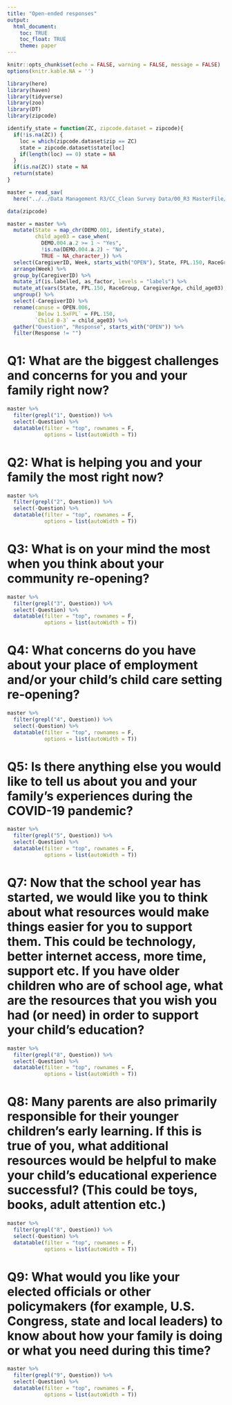 ```yaml
---
title: "Open-ended responses"
output: 
  html_document:
    toc: TRUE
    toc_float: TRUE
    theme: paper
---
```


```r
knitr::opts_chunk$set(echo = FALSE, warning = FALSE, message = FALSE)
options(knitr.kable.NA = '')
```

```r
library(here)
library(haven)
library(tidyverse)
library(zoo)
library(DT)
library(zipcode)
```

```r
identify_state = function(ZC, zipcode.dataset = zipcode){
  if(!is.na(ZC)) {
    loc = which(zipcode.dataset$zip == ZC)
    state = zipcode.dataset$state[loc]
    if(length(loc) == 0) state = NA
  }
  if(is.na(ZC)) state = NA
  return(state)
}
```


```r
master = read_sav(
  here("../../Data Management R3/CC_Clean Survey Data/00_R3 MasterFile/MasterFile_groupings.sav"))
```

```r
data(zipcode)

master = master %>%
  mutate(State = map_chr(DEMO.001, identify_state),
         child_age03 = case_when(
           DEMO.004.a.2 >= 1 ~ "Yes",
           !is.na(DEMO.004.a.2) ~ "No",
           TRUE ~ NA_character_)) %>%
  select(CaregiverID, Week, starts_with("OPEN"), State, FPL.150, RaceGroup, CaregiverAge, child_age03) %>%
  arrange(Week) %>%
  group_by(CaregiverID) %>%
  mutate_if(is.labelled, as_factor, levels = "labels") %>%
  mutate_at(vars(State, FPL.150, RaceGroup, CaregiverAge, child_age03), na.locf0) %>%
  ungroup() %>%
  select(-CaregiverID) %>%
  rename(canuse = OPEN.006,
         `Below 1.5xFPL` = FPL.150,
         `Child 0-3` = child_age03) %>%
  gather("Question", "Response", starts_with("OPEN")) %>%
  filter(Response != "")

```
# Q1: What are the biggest challenges and concerns for you and your family right now?

```r
master %>%
  filter(grepl("1", Question)) %>%
  select(-Question) %>%
  datatable(filter = "top", rownames = F, 
            options = list(autoWidth = T))
```

# Q2: What is helping you and your family the most right now?

```r
master %>%
  filter(grepl("2", Question)) %>%
  select(-Question) %>%
  datatable(filter = "top", rownames = F, 
            options = list(autoWidth = T))
```


# Q3: What is on your mind the most when you think about your community re-opening?

```r
master %>%
  filter(grepl("3", Question)) %>%
  select(-Question) %>%
  datatable(filter = "top", rownames = F, 
            options = list(autoWidth = T))
```


# Q4: What concerns do you have about your place of employment and/or your child’s child care setting re-opening?

```r
master %>%
  filter(grepl("4", Question)) %>%
  select(-Question) %>%
  datatable(filter = "top", rownames = F, 
            options = list(autoWidth = T))
```


# Q5: Is there anything else you would like to tell us about you and your family’s experiences during the COVID-19 pandemic?

```r
master %>%
  filter(grepl("5", Question)) %>%
  select(-Question) %>%
  datatable(filter = "top", rownames = F, 
            options = list(autoWidth = T))
```

# Q7: Now that the school year has started, we would like you to think about what resources would make things easier for you to support them. This could be technology, better internet access, more time, support etc. If you have older children who are of school age, what are the resources that you wish you had (or need) in order to support your child’s education?

```r
master %>%
  filter(grepl("8", Question)) %>%
  select(-Question) %>%
  datatable(filter = "top", rownames = F, 
            options = list(autoWidth = T))
```

# Q8: Many parents are also primarily responsible for their younger children’s early learning. If this is true of you, what additional resources would be helpful to make your child’s educational experience successful?  (This could be toys, books, adult attention etc.)

```r
master %>%
  filter(grepl("8", Question)) %>%
  select(-Question) %>%
  datatable(filter = "top", rownames = F, 
            options = list(autoWidth = T))
```


# Q9: What would you like your elected officials or other policymakers (for example, U.S. Congress, state and local leaders) to know about how your family is doing or what you need during this time?

```r
master %>%
  filter(grepl("9", Question)) %>%
  select(-Question) %>%
  datatable(filter = "top", rownames = F, 
            options = list(autoWidth = T))
```


